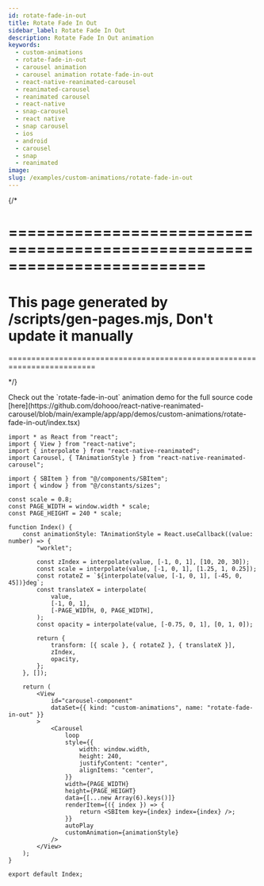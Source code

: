 ```yaml
---
id: rotate-fade-in-out
title: Rotate Fade In Out
sidebar_label: Rotate Fade In Out
description: Rotate Fade In Out animation
keywords:
  - custom-animations
  - rotate-fade-in-out
  - carousel animation
  - carousel animation rotate-fade-in-out
  - react-native-reanimated-carousel
  - reanimated-carousel
  - reanimated carousel
  - react-native
  - snap-carousel
  - react native
  - snap carousel
  - ios
  - android
  - carousel
  - snap
  - reanimated
image:
slug: /examples/custom-animations/rotate-fade-in-out
---
```


{/* 

=========================================================================
=========================================================================
This page generated by /scripts/gen-pages.mjs, Don't update it manually 
=========================================================================
=========================================================================

*/}


<Callout type="info" emoji="💡">
  Check out the `rotate-fade-in-out` animation demo for the full source code [here](https://github.com/dohooo/react-native-reanimated-carousel/blob/main/example/app/app/demos/custom-animations/rotate-fade-in-out/index.tsx)
</Callout>

<Demo kind="custom-animations" name="rotate-fade-in-out" />

```tsx copy
import * as React from "react";
import { View } from "react-native";
import { interpolate } from "react-native-reanimated";
import Carousel, { TAnimationStyle } from "react-native-reanimated-carousel";

import { SBItem } from "@/components/SBItem";
import { window } from "@/constants/sizes";

const scale = 0.8;
const PAGE_WIDTH = window.width * scale;
const PAGE_HEIGHT = 240 * scale;

function Index() {
	const animationStyle: TAnimationStyle = React.useCallback((value: number) => {
		"worklet";

		const zIndex = interpolate(value, [-1, 0, 1], [10, 20, 30]);
		const scale = interpolate(value, [-1, 0, 1], [1.25, 1, 0.25]);
		const rotateZ = `${interpolate(value, [-1, 0, 1], [-45, 0, 45])}deg`;
		const translateX = interpolate(
			value,
			[-1, 0, 1],
			[-PAGE_WIDTH, 0, PAGE_WIDTH],
		);
		const opacity = interpolate(value, [-0.75, 0, 1], [0, 1, 0]);

		return {
			transform: [{ scale }, { rotateZ }, { translateX }],
			zIndex,
			opacity,
		};
	}, []);

	return (
		<View
			id="carousel-component"
			dataSet={{ kind: "custom-animations", name: "rotate-fade-in-out" }}
		>
			<Carousel
				loop
				style={{
					width: window.width,
					height: 240,
					justifyContent: "center",
					alignItems: "center",
				}}
				width={PAGE_WIDTH}
				height={PAGE_HEIGHT}
				data={[...new Array(6).keys()]}
				renderItem={({ index }) => {
					return <SBItem key={index} index={index} />;
				}}
				autoPlay
				customAnimation={animationStyle}
			/>
		</View>
	);
}

export default Index;

```
